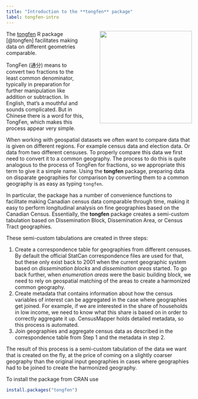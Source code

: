 ```yaml
---
title: "Introduction to the **tongfen** package"
label: tongfen-intro
---
```


![](images/tongfen-sticker.png){#fig-tongfen-logo style="float:right;margin-left:3em;" width="250"}

The [tongfen](https://mountainmath.github.io/tongfen/index.html) R package [@tongfen] facilitates making data on different geometries comparable.

TongFen (通分) means to convert two fractions to the least common denominator, typically in preparation for further manipulation like addition or subtraction. In English, that's a mouthful and sounds complicated. But in Chinese there is a word for this, TongFen, which makes this process appear very simple.

When working with geospatial datasets we often want to compare data that is given on different regions. For example census data and election data. Or data from two different censuses. To properly compare this data we first need to convert it to a common geography. The process to do this is quite analogous to the process of TongFen for fractions, so we appropriate this term to give it a simple name. Using the **tongfen** package, preparing data on disparate geographies for comparison by converting them to a common geography is as easy as typing `tongfen`.

In particular, the package has a number of convenience functions to facilitate making Canadian census data comparable through time, making it easy to perform longitudinal analysis on fine geographies based on the Canadian Census. Essentially, the **tongfen** package creates a semi-custom tabulation based on Dissemination Block, Dissemination Area, or Census Tract geographies.

These semi-custom tabulations are created in three steps:

1.  Create a correspondence table for geographies from different censuses. By default the official StatCan correspondence files are used for that, but these only exist back to 2001 when the current geographic system based on *dissemination blocks* and *dissemination areas* started. To go back further, when *enumeration areas* were the basic building block, we need to rely on geospatial matching of the areas to create a harmonized common geography.
2.  Create metadata that contains information about how the census variables of interest can be aggregated in the case where geographies get joined. For example, if we are interested in the share of households in low income, we need to know what this share is based on in order to correctly aggregate it up. CensusMapper holds detailed metadata, so this process is automated.
3.  Join geographies and aggregate census data as described in the correspondence table from Step 1 and the metadata in step 2.

The result of this process is a semi-custom tabulation of the data we want that is created on the fly, at the price of coming on a slightly coarser geography than the original input geographies in cases where geographies had to be joined to create the harmonized geography.

To install the package from CRAN use

```r
install.packages("tongfen")
```
